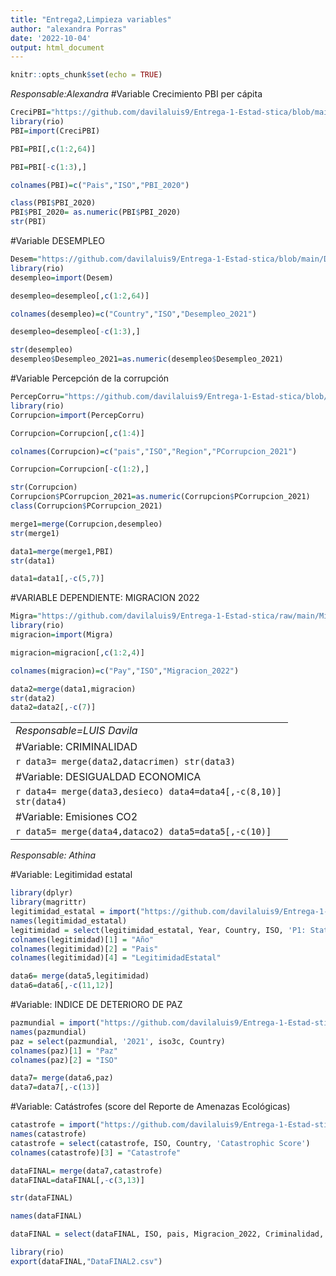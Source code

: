 ---
title: "Entrega2,Limpieza variables"
author: "alexandra Porras"
date: '2022-10-04'
output: html_document
---

```{r setup, include=FALSE}
knitr::opts_chunk$set(echo = TRUE)
```


*Responsable:Alexandra*
#Variable Crecimiento PBI per cápita

```{r}
CreciPBI="https://github.com/davilaluis9/Entrega-1-Estad-stica/blob/main/CreciPIB.xls?raw=true"
library(rio)
PBI=import(CreciPBI)
```
```{r}
PBI=PBI[,c(1:2,64)]
```
```{r}
PBI=PBI[-c(1:3),]
```
```{r}
colnames(PBI)=c("Pais","ISO","PBI_2020")
```

```{r}
class(PBI$PBI_2020)
PBI$PBI_2020= as.numeric(PBI$PBI_2020)
str(PBI)
```

#Variable DESEMPLEO

```{r}
Desem="https://github.com/davilaluis9/Entrega-1-Estad-stica/blob/main/Desempleo.xls?raw=true"
library(rio)
desempleo=import(Desem)
```

```{r}
desempleo=desempleo[,c(1:2,64)]
```
```{r}
colnames(desempleo)=c("Country","ISO","Desempleo_2021")
```
```{r}
desempleo=desempleo[-c(1:3),]
```

```{r}
str(desempleo)
desempleo$Desempleo_2021=as.numeric(desempleo$Desempleo_2021)
```


#Variable Percepción de la corrupción

```{r}
PercepCorru="https://github.com/davilaluis9/Entrega-1-Estad-stica/blob/main/IndicePercepCorru.xlsx?raw=true"
library(rio)
Corrupcion=import(PercepCorru)
```

```{r}
Corrupcion=Corrupcion[,c(1:4)]
```
```{r}
colnames(Corrupcion)=c("pais","ISO","Region","PCorrupcion_2021")
```
```{r}
Corrupcion=Corrupcion[-c(1:2),]
```

```{r}
str(Corrupcion)
Corrupcion$PCorrupcion_2021=as.numeric(Corrupcion$PCorrupcion_2021)
class(Corrupcion$PCorrupcion_2021)
```

```{r}
merge1=merge(Corrupcion,desempleo)
str(merge1)
```

```{r}
data1=merge(merge1,PBI)
str(data1)
```

```{r}
data1=data1[,-c(5,7)]
```

#VARIABLE DEPENDIENTE: MIGRACION 2022

```{r}
Migra="https://github.com/davilaluis9/Entrega-1-Estad-stica/raw/main/Migracion2022.csv"
library(rio)
migracion=import(Migra)
```

```{r}
migracion=migracion[,c(1:2,4)]
```
```{r}
colnames(migracion)=c("Pay","ISO","Migracion_2022")
```

```{r}
data2=merge(data1,migracion)
str(data2)
data2=data2[,-c(7)]
```

--------------------------------------------------------------
*Responsable=LUIS Davila*

#Variable: CRIMINALIDAD
```{r}
library(rio)
datacrimen = import("https://github.com/davilaluis9/Entrega-1-Estad-stica/blob/main/criminalidad1.xlsx?raw=true")
str(datacrimen)
```
```{r}
colnames(datacrimen)[3] = "Criminalidad"
```

```{r}
data3= merge(data2,datacrimen)
str(data3)
```

#Variable: DESIGUALDAD ECONOMICA
```{r}
desieco = import("https://github.com/davilaluis9/Entrega-1-Estad-stica/blob/main/desieco.xlsx?raw=true")
str(desieco)
```
```{r}
desieco = desieco[,c(1,3,9)]
str(desieco)
```

```{r}
data4= merge(data3,desieco)
data4=data4[,-c(8,10)]
str(data4)
```

#Variable: Emisiones CO2
```{r}
dataco2 =import("https://github.com/davilaluis9/Entrega-1-Estad-stica/blob/main/emisiones%20co2.xls?raw=true")
dataco2=dataco2[,c(1:2,64)]
dataco2=dataco2[-c(1:3),]
colnames(dataco2)[1] = "country-pais"
colnames(dataco2)[2] = "ISO"
colnames(dataco2)[3] = "EmisionesCO2"
```
```{r}
class(dataco2$EmisionesCO2)
dataco2$EmisionesCO2= as.numeric(dataco2$EmisionesCO2)
class(dataco2$EmisionesCO2)
```


```{r}
data5= merge(data4,dataco2)
data5=data5[,-c(10)]
```

------------------------------------------------
*Responsable: Athina*

#Variable: Legitimidad estatal
```{r}
library(dplyr)
library(magrittr)
legitimidad_estatal = import("https://github.com/davilaluis9/Entrega-1-Estad-stica/blob/main/legitimidad%20estatal%202021%20(1).xlsx?raw=true")
names(legitimidad_estatal)
legitimidad = select(legitimidad_estatal, Year, Country, ISO, 'P1: State Legitimacy')
colnames(legitimidad)[1] = "Año"
colnames(legitimidad)[2] = "Pais"
colnames(legitimidad)[4] = "LegitimidadEstatal"
```

```{r}
data6= merge(data5,legitimidad)
data6=data6[,-c(11,12)]
```


#Variable: INDICE DE DETERIORO DE PAZ  

```{r}
pazmundial = import("https://github.com/davilaluis9/Entrega-1-Estad-stica/blob/main/paz%20mundial.xlsx?raw=true")
names(pazmundial)
paz = select(pazmundial, '2021', iso3c, Country)
colnames(paz)[1] = "Paz"
colnames(paz)[2] = "ISO"
```

```{r}
data7= merge(data6,paz)
data7=data7[,-c(13)]
```


#Variable: Catástrofes (score del Reporte de Amenazas Ecológicas)
```{r}
catastrofe = import("https://github.com/davilaluis9/Entrega-1-Estad-stica/blob/main/catastrofe.xlsx?raw=true")
names(catastrofe)
catastrofe = select(catastrofe, ISO, Country, 'Catastrophic Score')
colnames(catastrofe)[3] = "Catastrofe"
```

```{r}
dataFINAL= merge(data7,catastrofe)
dataFINAL=dataFINAL[,-c(3,13)]
```

```{r}
str(dataFINAL)
```

```{r}
names(dataFINAL)
```

```{r}
dataFINAL = select(dataFINAL, ISO, pais, Migracion_2022, Criminalidad, PCorrupcion_2021, Desempleo_2021, PBI_2020, 'E2: Economic Inequality', EmisionesCO2, Paz, Catastrofe)
```


```{r}
library(rio)
export(dataFINAL,"DataFINAL2.csv")
```


